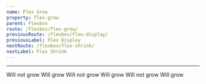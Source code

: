 ```yaml
---
name: Flex Grow
property: flex-grow
parent: Flexbox
route: /flexbox/flex-grow/
previousRoute: /flexbox/flex-display/
previousLabel: Flex Display
nextRoute: /flexbox/flex-shrink/
nextLabel: Flex Shrink
---
```


<UtilityInfo pattern="flex-grow{-variant?}" themeProperty="flexGrow" />

---

<Grid>
  <InfoBox caption="Grow" pattern="flex-grow">
    <Box className="text-sm flex bg-gray-100 p-1 rounded mb-2 text-center">
      <Box className="flex-no-grow p-2 bg-gray-400 rounded-sm text-gray-100 m-1">
        Will not grow
      </Box>
      <Box className="flex-grow p-2 bg-gray-600 rounded-sm text-gray-100 m-1">
        Will grow
      </Box>
      <Box className="flex-no-grow p-2 bg-gray-400 rounded-sm text-gray-100 m-1">
        Will not grow
      </Box>
    </Box>
  </InfoBox>
  <InfoBox caption="No Grow" pattern="flex-no-grow">
    <Box className="text-sm flex bg-gray-100 p-1 rounded mb-2 text-center">
      <Box className="flex-grow p-2 bg-gray-400 rounded-sm text-gray-100 m-1">
        Will grow
      </Box>
      <Box className="flex-grow-0 p-2 bg-gray-600 rounded-sm text-gray-100 m-1">
        Will not grow
      </Box>
      <Box className="flex-grow p-2 bg-gray-400 rounded-sm text-gray-100 m-1">
        Will grow
      </Box>
    </Box>
  </InfoBox>
</Grid>
